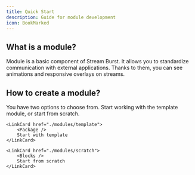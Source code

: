 ```yaml
---
title: Quick Start
description: Guide for module development
icon: BookMarked
---
```



## What is a module?

Module is a basic component of Stream Burst. It allows you to standardize communication with external applications. Thanks to them, you can see animations and responsive overlays on streams.

## How to create a module?

You have two options to choose from. Start working with the template module, or start from scratch.

<LinkCards>

    <LinkCard href="./modules/template">
    	<Package />
    	Start with template
    </LinkCard>

    <LinkCard href="./modules/scratch">
    	<Blocks />
    	Start from scratch
    </LinkCard>

</LinkCards>
